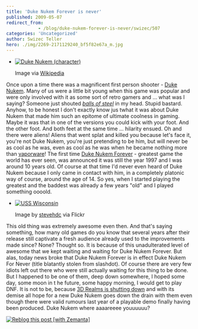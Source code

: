 ```yaml
---
title: 'Duke Nukem Forever is never'
published: 2009-05-07
redirect_from: 
            - /blog/duke-nukem-forever-is-never/swizec/507
categories: 'Uncategorized'
author: Swizec Teller
hero: ./img/2269-2171129240_bf5f82e67a_m.jpg
---
```

- [![Duke Nukem (character)](http://upload.wikimedia.org/wikipedia/en/thumb/a/a4/Duke_Nukem_Forever.jpg/300px-Duke_Nukem_Forever.jpg "Duke Nukem (character)")](http://en.wikipedia.org/wiki/Image:Duke_Nukem_Forever.jpg)

  Image via [Wikipedia](http://en.wikipedia.org/wiki/Image:Duke_Nukem_Forever.jpg)

Once upon a time there was a magnificent first person shooter - [Duke Nukem](http://en.wikipedia.org/wiki/Duke_Nukem_%28character%29 "Duke Nukem (character)"). Many of us were a little bit young when this game was popular and were only involved with it as some sort of retro gamers and ... what was I saying? Someone just shouted _[balls of steel](http://www.3drealms.com/balls/index.html "Balls of Steel (video game)")_ in my head. Stupid bastard. Anyhow, to be honest I don't exactly know jus twhat it was about Duke Nukem that made him such an epitome of ultimate coolness in gaming. Maybe it was that in one of the versions you could kick with your foot. And the other foot. And both feet at the same time ... hilarity ensued. Oh and there were aliens! Aliens that went splat and killed you because let's face it, you're not Duke Nukem, you're just pretending to be him, but will never be as cool as he was, even as cool as he was when he became nothing more than [vaporware](http://en.wikipedia.org/wiki/Vaporware "Vaporware")! The first time [Duke Nukem Forever](http://www.3drealms.com/duke4/ "Duke Nukem Forever") - greatest game the world has ever seen, was announced it was still the year 1997 and I was around 10 years old. Of course at that time I'd never even heard of Duke Nukem because I only came in contact with him, in a completely platonic way of course, around the age of 14. So yes, when I started playing the greatest and the baddest was already a few years "old" and I played something oooold.

- [![USS Wisconsin](./img/2269-2171129240_bf5f82e67a_m.jpg "USS Wisconsin")](http://www.flickr.com/photos/31563480@N00/2171129240/)

  Image by [stevehdc](http://www.flickr.com/photos/31563480@N00/2171129240/) via Flickr

This old thing was extremely awesome even then. And that's saying something, how many old games do you know that several years after their release still captivate a fresh audience already used to the improvements made since? None? Thought so. It is because of this unadulterated level of awesome that we kept waiting and waiting for Duke Nukem Forever. But alas, today news broke that Duke Nukem Forever is in effect Duke Nukem For Never (title blatantly stolen from slashdot). Of course there are very few idiots left out there who were still actually waiting for this thing to be done. But I happened to be one of them, deep down somewhere, I hoped some day, some moon in t he future, some happy morning, I would get to play DNF. It is not to be, because [3D Realms is shutting down](http://www.tomshardware.com/news/3D-Realms-Closes-Duke-Nukem,7736.html) and with its demise all hope for a new Duke Nukem goes down the drain with them even though there were valid rumours last year of a playable demo finally having been produced. Duke Nukem where aaaareeee youuuuuu?

[![Reblog this post \[with Zemanta\]](http://img.zemanta.com/reblog_e.png?x-id=799e3212-9fbf-43dc-8065-41882f3da464)](http://reblog.zemanta.com/zemified/799e3212-9fbf-43dc-8065-41882f3da464/ "Reblog this post \[with Zemanta]")